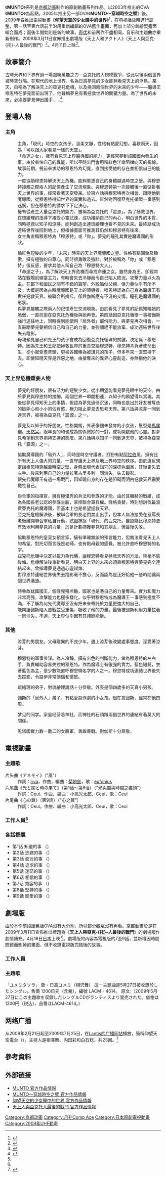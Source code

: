 {{multiple issues|
{{fansite|time=2014-12-30T01:39:31+00:00}}
{{trivia|time=2014-12-30T01:39:31+00:00}}
}}
{{Infobox animanga/Headerofja
|title= 仰望天空的少女瞳中的世界
|image=Karaage dvd01 cover.jpg
|caption=DVD第一卷封面
|japanese= 空を見上げる少女の瞳に映る世界
|kana= そらをみあげるしょうじょのひとみにうつるせかい
|romaji= Sora wo Miageru Shōjo no Hitomi ni Utsuru Sekai
|genre= [[幻想|幻想]]
}}
{{Infobox animanga/TVAnime
| 標題 = 仰望天空少女的瞳中世界
| 原作 = [[京都動畫|京都動畫]]
| 導演 = [[木上益治|木上益治]]
| 系列構成 = 木上益治
| 人物設定 = [[荒谷朋惠|荒谷朋惠]]
| 音樂 = [[神前曉|神前曉]]
| 動畫製作 = 京都動畫
| 製作 = 京都動畫
| 音樂製作 = [[Lantis|Lantis]]
| 播放開始 = 2009年1月13日
| 播放結束 = 2009年3月10日
| 話數 = 9話
| Copyright = 京都动画
}}
{{Infobox animanga/Footerofja}}

《'''MUNTO'''》系列是[[京都动画|京都动画]]制作的原創動畫系列作品。以2003年推出的OVA《'''MUNTO'''》為起點，2005年推出另一部OVA《'''MUNTO～穿越時空之壁'''》後。2009年春推出電視動畫《'''仰望天空的少女瞳中的世界'''》<ref>{{cite web|url=http://www.kyotoanimation.co.jp/works/|title=作品情報|work=京都動畫|accessdate=2015年2月26日|language=ja|archive-date=2015年2月27日|archive-url=https://web.archive.org/web/20150227211838/http://www.kyotoanimation.co.jp/works/|dead-url=no}}</ref>，在电视播放時進行調整，第一話至第六話前半沿用重新編輯的OVA舊作畫面，再加上部分新繪製畫面組合而成；而後半開始則是新的故事。[[声优|声优]]和前两作不盡相同，音乐和主題曲亦重新制作。2009年3月11日宣佈推出劇場版《天上人和アクト人》（天上人與亞克-{托}-人最後的戰鬥）<ref>{{cite web|url=http://news.scotsman.com/topics.cfm?tid=663&id=1863962006|title=《MUNTO》TV并未完结?完结篇剧场版4月上映|work=天极动漫|date=2009年3月11日|language=zh|accessdate=2014年12月30日|archive-date=2006年12月31日|archive-url=https://web.archive.org/web/20061231235837/http://news.scotsman.com/topics.cfm?tid=663&id=1863962006|dead-url=no}}</ref>，4月11日上映<ref name="#1">{{Cite web |url=https://www.japanese-cinema-db.jp/Details?id=36908 |title=天上人とアクト人最後の戦い ，テンジョウビトトアクトジンサイゴノタタカイ |accessdate=2019-02-26 |archive-date=2019-02-26 |archive-url=https://web.archive.org/web/20190226234033/https://www.japanese-cinema-db.jp/Details?id=36908 |dead-url=no }}</ref>。

== 故事簡介 ==
古時天界和下界有過一場圍繞萬能之力－亞克托的大規模戰爭，從此以後兩個世界被時空分隔。在現代的地上世界，名為日高夢見的少女能夠看見天上的浮島。某天，自稱為了解決天上的亞克托危機，以及挽回兩個世界的未來的少年——魔導王穆恩特在夢見面前出現了。他聲稱夢見有著拯救世界的關鍵力量。為了世界的未來，必須要夢見伸出援手……<ref name=a1>{{cite web|url=http://www.kyotoanimation.co.jp/works/muntoTV/|title=空を見上げる少女の瞳に映る世界|trans_title=仰望天空的少女瞳中的世界|publisher=京都動畫|accessdate=2015年2月26日|language=ja|archive-date=2015年2月16日|archive-url=https://web.archive.org/web/20150216071823/http://www.kyotoanimation.co.jp/works/muntoTV/|dead-url=no}}</ref>

== 登場人物 ==
=== 主角 ===
; {{nihongo|日高夢見|日高ユメミ|Hidaka Yumemi|聲：[[相泽舞|相泽舞]]}}
: 主角，「現代」時空的女孩子。溫柔文靜，性格有點愛幻想。喜歡雨天，因為「可以跟大家看見一樣的天空」。
:「命運之女」，擁有看見天上界魔導國的能力，更經常夢到該國國內發生的事。由於害怕自己的異能，所以平時出門會用粉紅色洋傘阻擋向天的視線。故事前期，視前來求助的穆恩特為幻覺，直到接受他的存在並相信自己的能力。
: 一度協助穆恩特解決天上危機。能夠單憑自己的身體越過時空之壁。與穆恩特接觸之際兩人的記憶產生了交流現象。與穆恩特第一次接觸後一直惦掛著天上世界的事，經常看著天空發呆。於第六話與穆恩特再次相會，跟隨他到魔導國，從穆恩特得知世界的真實和過去。雖然對回復亞克托循環一事感到迷惘，但在穆恩特的請求下下定決心。
: 擁有從產生大量亞克托的能力，被稱為亞克托的「震源」。為了拯救世界，在琉繪理的指導下接受心靈試煉，成功接納自己的內心，明白世界的本質，同時拯救以知子和涼芽。能夠創造出連琉繪理也看不見的未來。最終話成功連結世界後回到地上，但根據畫面可推測其仍然和穆恩特有往來。
: 女主角直稱穆恩特為「穆恩特」或「你」。夢見的瞳孔其實是魔導國的形狀。

; {{nihongo|穆恩特|ムント|Munto|聲：[[小野大輔|小野大輔]]}}
: 橘紅色短髮的少年，「未來」時空的天上界魔導國之皇。性格有點固執及驕傲，擁有極強的自尊心，同時很勇敢及強壯。對於被稱為「你」或「穆恩特」很反感，要求其他人稱自己為「穆恩特大人」。
: 「命運之子」，為了解決天上界危機而尋找命運之女。雖然身為王，卻經常站在戰場前線當主力，有時會失去冷靜而令自己陷入險況。攻擊力量以火為主。在部下和國民之間有不錯的聲望。外貌酷似父親，但力量似乎有所不及。大概是因為古時魔導國是天上的領導者，穆恩特認為自己身為魔導王有責任拯救天界。被聯合所排斥，卻與伽斯應有不淺的交情。瞳孔是魔導國的形狀。
: 與夢見接觸之際兩人的記憶產生交流現象。由於看見了夢見的記憶知曉她的脆弱，一直抗拒在亞克托危機後與她再會。第四話因亞克托循環一事被伽斯強行送往地上，同時得到能使用「局外者」部份能力，與夢見再次相會。一直鼓勵夢見要相信自己和自己的力量，並強調絕不能放棄。成功連結世界後失去蹤影。
:母親預見自己和先王的孩子會成為回復亞克托循環的關鍵，決定誕下穆恩特。因為先王和王妃把拯救世界的重責交給穆恩特，穆恩特背負著使命出生，從小就受盡苦頭，更被各國稱為被詛咒的孩子，但多年來一直堅持下去。即使知曉天界是罪惡之地，由搶奪來的異界心靈創造，亦無損他的決心。

=== 天上界危機重要人物 ===
; {{nihongo|小野以知子|小野イチコ|Ono Ichiko|聲：[[堀川千華|堀川千華]]}}
: 夢見的好朋友，很有活力的短髮少女。從小期望能看見夢見眼中的天空。由於夢見與穆恩特的接觸，兩個世界一瞬間相連，以知子的願望得以實現。其後從夢見得知天上的事情，但認為夢見過份沉迷，同時也是出於好友被奪走的嫉妒心和小小的佔有慾，極力阻止夢見去思考天界。第八話與涼芽一同到達天界，被視為亞克托「震源」之一。

; {{nihongo|今村涼芽|今村スズメ|Imamura Suzume|聲：[[今野宏美|今野宏美]]}}
: 夢見及以知子的好朋友。性格開朗，外表像個未發育的小女孩，髮型是[[馬尾辮|馬尾辮]]。[[天然呆|天然呆]]。跟年長的和也成為關係微妙的一對，成功開啟他的心靈。對夢見希望到天界抱持支持的態度。第八話與以知子一同到達天界，被視為亞克托「震源」之一。

; {{nihongo|伽斯|ガス|Gass|聲：[[稲田徹|稲田徹]]}}
:協助魔導國的「局外人」，同時是時空守護者。打扮有點[[阿拉伯|阿拉伯]]風。擁有比所有天上人強大的力量，一直守護天上界及地上界時空的秩序。由於違反規定讓穆恩特穿越至時空之壁，身體出現代表詛咒的深棕色圖案，其後更失去左手。後來利用自己的力量拉著古里多利一同消失，失去蹤影。
:跟先代魔導王有過一場戰鬥，因知曉自身的存在是阻礙而明白拯救天界需要犧牲自己。

; {{nihongo|昆塔魯|グンタール|Gntarl|聲：[[若本規夫|若本規夫]]}}
: 聯合軍的指揮官，擁有極優秀的兵法和參謀的才能。由於其顯赫的戰績，成為各國長老公認的參謀主腦，掌控聯合軍兵權。性格貪婪，時刻想討伐最浪費亞克托的魔導國，但基本上也是希望拯救天界。
:亞克托危機解決後，被聯合軍的長老們禁止出手，但本人無法接受在怒罵長老後離開聯合軍私自行動，試圖捕捉「現代」的亞克托。自認能比穆恩特更有效地利用夢見的力量，於是計劃捕獲夢見和其朋友，但最後失敗。

; {{nihongo|琉繪理|リュエリ|Ryuely|聲：[[田中涼子|田中涼子]]}}
: 協助穆恩特的皇室女預言家，擁有準確無誤的預言能力，但無法看見天上人的希望。對托切而言既是老師，也有點母親的感覺。被允許直呼穆恩特的名字。
: 亞克托危機中決定以視力為代價，讓穆恩特看見拯救天界的方法，絲毫不感後悔。危機解決後重新看見，明白天上界的未來必須靠穆恩特與夢見完全連結起來。曾指導夢見通過心靈試煉。
: 對穆恩特連結世界後失去蹤影毫不擔心，反而認為是正好給他一些時間讓兩個世界溝通。

; {{nihongo|古里多利|グリドリ||聲：[[白石稔|白石稔]]}}
: 赫魯故玆國國王，個性兇殘冷酷，國家也是慿自己的力量奪來。實力和魔力非常高强，攻擊能力也極多樣化。似乎對穆恩特成為魔導王一事感到極度不滿，不了解為何先代魔導王沒有把未來寄託於力量更強大的自己。
: 能夠讓伽斯陷入苦戰並受重傷，吸收了他的力量。最後被伽斯利用力量拉著一同消失。不過，天上界似乎因有其殘餘能量。

=== 其他 ===
; {{nihongo|高森和也|高森カズヤ|Takamori Kazuya|聲：[[高橋伸也|高橋伸也]]}}
: 涼芽的男朋友。父母離異的不良少年，遇上涼芽後改變處事態度。深愛著涼芽。

; {{nihongo|路伊|ルイ||聲：[[遠藤廣之|遠藤廣之]]}}
: 穆恩特的軍事參謀。為人冷靜，擁有出色的判斷能力，做為穆恩特的左右手，負責輔助容易失控的穆恩特。作為魔導士有很强的實力。藍色短髮，衣著藍色為主，是少數能直呼穆恩特名字的人之一。穆恩特成功連結世界後失去蹤影，令路伊非常懊惱和憤怒。

; {{nihongo|托切|トーチェ|Toche|聲：[[松元惠|松元惠]]}}
: 琉繪理的弟子，對琉繪理說話十分恭敬。外表是個四歲多的天真小男孩。

; {{nihongo|伊莉塔|イリータ|Irita|聲：[[土谷麻貴|土谷麻貴]]}}
: 伽斯的「局外人」弟子，有點愛惡作劇的小女孩。很在意伽斯，經常在他四周。

; {{nihongo|戶部貴志|戸部タカシ||聲：[[水原薫|水原薫]]}}
: 梦见的同学。家里经营着神社，而神社的石頭跟兩個世界的連結有著莫大的關係。

; {{nihongo|麗加|ライカ|Leica|聲：[[齋藤楓子|齋藤楓子]]}}
: 恩塔國實力數一數二的女將軍，勇敢善戰。對伽斯十分尊敬。

==電視動畫==
=== 主題歌 ===
; 片头曲《アネモイ》（"風"）
: 作詞：[[riya|riya]]，作曲，編曲：[[菊地創|菊地創]]，歌：[[eufonius|eufonius]]
; 片尾曲《光と闇と時の果て》（第1话～第8话）（"光與闇與時間之盡頭"）
: 作詞：[[Ceui|Ceui]]，作曲、編曲：[[小高光太郎|小高光太郎]]、Ceui，歌：Ceui
; 片尾曲《心の翼》（第9話）（"心之翼"） 
: 作詞：Ceui，作曲、編曲：小高光太郎、Ceui，歌：Ceui

=== 工作人員<ref name=a1></ref> ===
{{Castlist|
* 企畫：[[八田陽子|八田陽子]]
* 原作：[[京都動畫|京都動畫]]
* 監製：[[八田英明|八田英明]]、[[伊藤敦|伊藤敦]]
* 監督、劇本、分鏡、演出：[[木上益治|木上益治]]
* 系列構成：木上益治與夢見的朋友們
* 人物設定、總作畫監督：[[荒谷朋惠|荒谷朋惠]]
* 作畫監督補助：[[西屋太志|西屋太志]]、[[池田和美|池田和美]]、[[秋竹齊一|秋竹齊一]]
* 美術：田村せいき
* 攝影監督：[[中上龍太|中上龍太]]
* 3D效果監督：[[北之原孝將|北之原孝將]]
* 設定：[[高橋博行|高橋博行]]
* 色彩設定：高木理惠
* 音樂：[[神前暁|神前暁]]（Monaca）
* 音響監督：[[鶴岡陽太|鶴岡陽太]]（[[樂音舍|樂音舍]]）
* 編集：[[重村建吾|重村建吾]]（Studio Gong）
* 音響制作：[[樂音舍|樂音舍]]
* 音樂制作：[[Lantis|Lantis]]
* 製作：[[京都動畫|京都動畫]]
* 製作協力：[[角川書店|角川書店]]
}}

=== 各話標題 ===
* 第1話 知道的事 （{{lang|ja|知ること}}） 
* 第2話 逃避的事 （{{lang|ja|逃げること}}） 
* 第3話 面对的事 （{{lang|ja|立ち向かうこと}}） 
* 第4話 追求的事 （{{lang|ja|求めること}}）
* 第5话 迷茫的事 （{{lang|ja|迷うこと}}）
* 第6话 相信的事 （{{lang|ja|信じること}}）
* 第7话 寬容的事 （{{lang|ja|許すこと}})
* 第8话 堅持的事 （{{lang|ja|諦めないこと}}）
* 第9话 關愛的事 （{{lang|ja|愛すること}}）

== 劇場版 ==
由於本作前段跟舊版OVA沒有大分別，所以部分觀眾沒有再看。[[京都動畫|京都動畫]]於是在2009年3月11日宣佈推出標題為《'''天上人與亞克-{托}-人最後的戰鬥'''》的劇場版作劇情補充。4月18日[[日本|日本]]上映
<ref name="#1"/>。劇場版的內容為電視版的7至9話，並新增因時間問題而刪掉的畫面，但不收錄電視版完結後的故事。

=== 工作人員 ===
{{Castlist|
* 企畫：八田陽子
* 原作：[[京都動畫|京都動畫]]
* 總監製：[[安田猛|安田猛]]
* 監製：八田英明、伊藤敦 
* 系列構成、劇本：木上益治與夢見的朋友們
* 監督：[[木上益治|木上益治]]
* 人物設定、總作畫監督：荒谷朋恵
* 美術：田村せいき
* 攝影監督：中上龍太
* 設定：高橋博行
* 色彩設定：高木理恵
* 音樂：[[神前暁|神前暁]]（Monaca）
* 音樂監製：齊藤滋
* 音響監督：鶴岡陽太（樂音舍）
* 編集：重村建吾（Studio Gong）
* 音響製作：樂音舍
* 音樂製作：[[Lantis|Lantis]]
* 製作：[[京都動畫|京都動畫]]
* 製作協力：[[角川書店|角川書店]]
* 發行：Klockworx、角川書店
}}

=== 主題歌 ===

「ユメミタソラ」
歌 - 日高ユメミ（相沢舞）
這一主題曲是5月27日被收錄於したシングル。售價 1200日元（含稅），編號 LACM - 4614。
原文:（2009年5月27日にこの主題歌を収録したシングルCDがランティスより発売された。価格は1200円（税込）、品番はLACM-4614。)

== 网络广播 ==
从2009年2月21日起至2009年7月25日，在[https://web.archive.org/web/20090223094703/http://lantis-net.com/karaage/ Lantis的广播网站]播放，簡稱仰望天空電台（{{lang|ja|空上げラジオ}}），主持人是相澤舞、内田彩和白石稔，共23回。<ref>{{cite web|url=http://lantis-net.com/karaage/|title=「空を見上げる少女の瞳に映る世界」ラジオ、略して「空上げラジオ」！|trans_title=「仰望天空的少女瞳中的世界」廣播、簡稱「空上げラジオ」！|work=Lantis|accessdate=2015年2月26日|language=ja|deadurl=yes|archiveurl=https://web.archive.org/web/20090223094703/http://lantis-net.com/karaage/|archivedate=2009年2月23日|df=}}</ref>

== 參考資料 ==
<references />

== 外部链接 ==
* [http://www.kyotoanimation.co.jp/works/munto/ MUNTO 官方作品情報]{{Wayback|url=http://www.kyotoanimation.co.jp/works/munto/ |date=20150105095855 }}{{ja icon}}
* [http://www.kyotoanimation.co.jp/works/munto02/ MUNTO～穿越時空之壁 官方作品情報]{{Wayback|url=http://www.kyotoanimation.co.jp/works/munto02/ |date=20150103224324 }}{{ja icon}}
* [http://www.kyotoanimation.co.jp/works/muntoTV/ 仰望天空的少女瞳中的世界 官方作品情報]{{Wayback|url=http://www.kyotoanimation.co.jp/works/muntoTV/ |date=20141222173931 }}{{ja icon}}
* [http://www.kyotoanimation.co.jp/works/muntoMovie/ 天上人與亞克托人最後的戰鬥 官方作品情報]{{Wayback|url=http://www.kyotoanimation.co.jp/works/muntoMovie/ |date=20150115015837 }}{{ja icon}}

{{京都動畫}}
{{DEFAULTSORT:Sora wo Miageru Shōjo no Hitomi ni Utsuru Sekai}}
[[Category:京都动画|Category:京都动画]]
[[Category:月刊Comp_Ace|Category:月刊Comp Ace]]
[[Category:日本原創電視動畫|Category:日本原創電視動畫]]
[[Category:2009年UHF動畫|Category:2009年UHF動畫]]